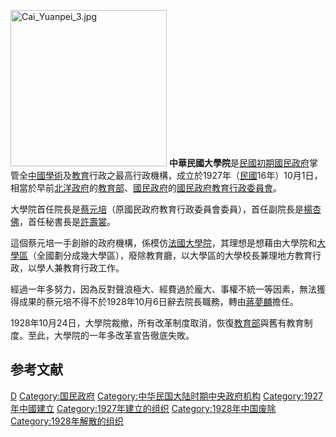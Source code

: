 [[File:Cai_Yuanpei_3.jpg|250px]]
{{unreferenced|time=2015-2-5}} 
'''中華民國大學院'''是[[中華民國歷史|民國初期]][[國民政府|國民政府]]掌管全[[中國|中國]][[學術|學術]]及[[教育|教育]]行政之最高行政機構，成立於1927年（[[民國紀元|民國]]16年）10月1日，相當於早前[[北洋政府|北洋政府]]的[[中華民國教育部|教育部]]、[[國民政府|國民政府]]的[[國民政府教育行政委員會|國民政府教育行政委員會]]。

大學院首任院長是[[蔡元培|蔡元培]]（原國民政府教育行政委員會委員），首任副院長是[[楊杏佛|楊杏佛]]，首任秘書長是[[許壽裳|許壽裳]]。

這個蔡元培一手創辦的政府機構，係模仿[[法國|法國]][[大學院|大學院]]，其理想是想藉由大學院和[[大學區|大學區]]（全國劃分成幾大學區），廢除教育廳，以大學區的大學校長兼理地方教育行政，以學人兼教育行政工作。

經過一年多努力，因為反對聲浪極大、經費過於龐大、事權不統一等因素，無法獲得成果的蔡元培不得不於1928年10月6日辭去院長職務，轉由[[蔣夢麟|蔣夢麟]]擔任。

1928年10月24日，大學院裁撤，所有改革制度取消，恢復[[中華民國教育部|教育部]]與舊有教育制度。至此，大學院的一年多改革宣告徹底失敗。

== 参考文献 ==
{{Reflist}}

{{gov-stub}}
[[Category:中华民国教育部历史|D]]
[[Category:国民政府|Category:国民政府]]
[[Category:中华民国大陆时期中央政府机构|Category:中华民国大陆时期中央政府机构]]

[[Category:1927年中國建立|Category:1927年中國建立]]
[[Category:1927年建立的组织|Category:1927年建立的组织]]
[[Category:1928年中国废除|Category:1928年中国废除]]
[[Category:1928年解散的组织|Category:1928年解散的组织]]